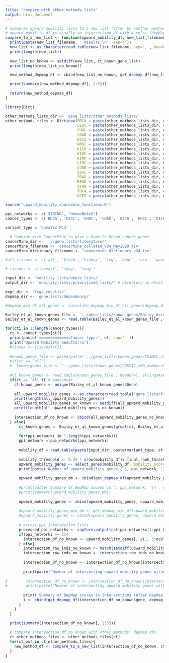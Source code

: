 ```yaml
---
title: "compare_with_other_methods_lists"
output: html_document
---
```


```r
# comapres upward mobility lists to a new list (often by another method) wrt DepMap info
# upward mobility_df is usually an intersection_df with 4 cols: (depMap score, p_neg_score) for crispr and rnai
compare_to_a_new_list <- function(upward_mobility_df, new_list_filename, ct_known_gene_list, depmap_dir){
  print(paste(new_list_filename, ' Results:\n', sep=''))
  new_list <- as.character(read.table(new_list_filename, sep=',', header=F, stringsAsFactors=F)$V1) # 1 column gene list files
  print(length(new_list))
  
  new_list_no_known <- setdiff(new_list, ct_known_gene_list)
  print(length(new_list_no_known))

  new_method_depmap_df <- cbind(new_list_no_known, get_depmap_df(new_list_no_known, depmap_dir, 'crispr', ct), get_depmap_df(new_list_no_known, depmap_dir, 'rnai', ct))

  print(summary(new_method_depmap_df[, 2:5]))
  
  return(new_method_depmap_df)
}
```

```r
library(Dict)

other_methods_lists_dir <- 'gene_lists/other_methods_lists/'
other_methods_files <- Dict$new(BRCA = paste(other_methods_lists_dir, c("Katz-known-genes-w-weights"), "_BRCA_list.csv", sep=""),
                                CESC = paste(other_methods_lists_dir, c("Katz-known-genes-w-weights"), "_CESC_list.csv", sep=""),
                                CHOL = paste(other_methods_lists_dir, c("Katz-known-genes-w-weights"), "_CHOL_list.csv", sep=""),
                                COAD = paste(other_methods_lists_dir, c("Katz-known-genes-w-weights"), "_COAD_list.csv", sep=""),
                                ESCA = paste(other_methods_lists_dir, c("Katz-known-genes-w-weights"), "_ESCA_list.csv", sep=""),
                                HNSC = paste(other_methods_lists_dir, c("Katz-known-genes-w-weights"), "_HNSC_list.csv", sep=""),
                                KICH = paste(other_methods_lists_dir, c("Katz-known-genes-w-weights"), "_KICH_list.csv", sep=""),
                                KIRC = paste(other_methods_lists_dir, c("Katz-known-genes-w-weights"), "_KIRC_list.csv", sep=""),
                                KIRP = paste(other_methods_lists_dir, c("Katz-known-genes-w-weights"), "_KIRP_list.csv", sep=""),
                                LIHC = paste(other_methods_lists_dir, c("Katz-known-genes-w-weights"), "_LIHC_list.csv", sep=""),
                                LUAD = paste(other_methods_lists_dir, c("Katz-known-genes-w-weights"), "_LUAD_list.csv", sep=""),
                                LUSC = paste(other_methods_lists_dir, c("Katz-known-genes-w-weights"), "_LUSC_list.csv", sep=""),
                                PRAD = paste(other_methods_lists_dir, c("Katz-known-genes-w-weights"), "_PRAD_list.csv", sep=""),
                                READ = paste(other_methods_lists_dir, c("Katz-known-genes-w-weights"), "_READ_list.csv", sep=""),
                                STAD = paste(other_methods_lists_dir, c("Katz-known-genes-w-weights"), "_STAD_list.csv", sep=""),
                                THCA = paste(other_methods_lists_dir, c("Katz-known-genes-w-weights"), "_THCA_list.csv", sep=""),
                                UCEC = paste(other_methods_lists_dir, c("Katz-known-genes-w-weights"), "_UCEC_list.csv", sep=""))
```

```r
source('upward_mobility_shareable_functions.R')

ppi_networks <- c('STRING', 'HumanNetv2')
cancer_types <- c('BRCA', 'CESC', 'CHOL', 'COAD', 'ESCA', 'HNSC', 'KICH', 'KIRC', 'KIRP', 'LIHC', 'LUAD', 'LUSC', 'PRAD', 'STAD', 'THCA', 'UCEC', 'READ') # 'all' not in other method lists, READ has 0 genes after filtering Bailey et al genes out

variant_type = 'somatic_MC3'

  # Combine with CancerMine to give a bump to known cancer genes
cancerMine_dir <- '../gene_lists/literature/'
cancerMine_filename <- 'cancermine_collated_v24_May2020.tsv'
cancerMine_dictionary_filename <- 'cancermine_dictionary_v24.tsv'

#all_tissues <- c('all', 'blood', 'kidney', 'leg', 'bone', 'arm', 'pancrea', 'uter', 'ovar', 'bone_marrow', 'lymph_node', 'head', 'neck', 'skin', 'thym', 'colo', 'rect', 'stomach', 'liver', 'lung', 'esophag', 'cervix', 'brain', 'bladder', 'testes', 'spinal', 'anus', 'peni', 'saliv', 'mouth', 'thyroid', 'intestine', 'muscle', 'heart', 'uterus', 'prosta', 'eye', 'vulva', 'bile_duct')

# tissues <- c('breast', 'lung', 'lung')

input_dir <- 'mobility_lists/whole_lists/'
output_dir <- 'mobility_lists/prioritized_lists/' # directory in which resulting lists are saved

expr_dir <- 'tcga_results/'
depmap_dir <- 'gene_lists/dependency/'
```

```r
#depmap_min_df_all_genes <- calculate_depmap_min_df_all_genes(depmap_dir) # minumum crispr and rnai depscores for each gene in all cell lines (i.e. not only cancer type-specific ones)
```

```r
Bailey_et_al_known_genes_file <- '../gene_lists/known_genes/Bailey_driver_gene_list.csv'
Bailey_et_al_known_genes <- read.table(Bailey_et_al_known_genes_file , header=T, stringsAsFactors=F, sep=',')

for(cti in 1:length(cancer_types)){
  ct <- cancer_types[cti]
  print(paste('==============Cancer type:', ct, sep=' '))
  print('Upward Mobility Results:\n')
  #tissue <- tissues[cti]
  
  #known_genes_file <- paste(paste('../gene_lists/known_genes/COSMIC_v90_membership', ct, variant_type, sep='_'), 'csv', sep='.')
  #if(ct == 'all')
  #  known_genes_file <- '../gene_lists/known_genes/COSMIC_v90_membership.csv'
    
  #ct_known_genes <- read.table(known_genes_file , header=T, stringsAsFactors=F, sep=',')
  if(ct == 'all'){ # pancancer
    ct_known_genes <- unique(Bailey_et_al_known_genes$Gene)
      
    all_upward_mobility_genes <- as.character(read.table('gene_lists/final_lists/all_mobility_genes_list.csv', stringsAsFactors=F, header=F)$V1) # final list of all upward mobility genes'
    print(length(all_upward_mobility_genes))
    all_upward_mobility_genes_no_known <- setdiff(all_upward_mobility_genes, unique(ct_known_genes))
    print(length(all_upward_mobility_genes_no_known))
    
    intersection_df_no_known <- cbind(all_upward_mobility_genes_no_known, get_depmap_df(all_upward_mobility_genes_no_known, depmap_dir, 'crispr', ct), get_depmap_df(all_upward_mobility_genes_no_known, depmap_dir, 'rnai', ct))
  } else{
      ct_known_genes <- Bailey_et_al_known_genes[grepl(ct, Bailey_et_al_known_genes$Cancer), 'Gene']
    
      for(ppi_networki in 1:length(ppi_networks)){
      ppi_network = ppi_networks[ppi_networki]
  
      mobility_df = read.table(paste(input_dir, paste(variant_type, ct, ppi_network, 'lcc', tolower(ct), 'mobility_list.csv', sep='_'), sep=''), header=F, col.names=c('gene', 'mobility_score', 'initial_rank', 'final_rank'), stringsAsFactors=F, sep=',')
      
      mobility_threshold <- 0.25 * nrow(mobility_df); final_rank_threshold <- 1000 # pick genes that jumped up 25%+ ranks and ended up in top 1000 list
      upward_mobility_genes <- select_genes(mobility_df, mobility_score_threshold=mobility_threshold, final_rank_threshold=final_rank_threshold)
      print(paste('Number of upward mobility genes [ ', ppi_network, ']:', nrow(upward_mobility_genes), sep=' '))
  
      upward_mobility_genes_dm <- cbind(get_depmap_df(upward_mobility_genes$gene, depmap_dir, 'crispr', ct), get_depmap_df(upward_mobility_genes$gene, depmap_dir, 'rnai', ct)) # avg cancer_type-specific depmap score and ratio of cell types in which the gene's depmap score is -ve, for both crispr and rnai
      
      #print(paste('Summary of DepMap scores in ', ppi_network, '\n', sep=''))
      #print(summary(upward_mobility_genes_dm))
  
      upward_mobility_genes <- cbind(upward_mobility_genes, upward_mobility_genes_dm)
      
      #upward_mobility_genes_min_dm <- get_depmap_min_df(upward_mobility_genes$gene, depmap_min_df_all_genes) # minimum dp gene scores across all cell lines added
      #upward_mobility_genes <- cbind(upward_mobility_genes, upward_mobility_genes_min_dm)
  
      # across-ppi intersection lists
      processed_ppi_networks <- capture.output(cat(ppi_networks[1:ppi_networki], sep='-'))
      if(ppi_networki == 1){
        intersection_df_no_known <- upward_mobility_genes[, c(1, 5:ncol(upward_mobility_genes))]
      } else{
        intersection_row_inds_no_known <- match(setdiff(upward_mobility_genes$gene, ct_known_genes), intersection_df_no_known$gene)
        intersection_row_inds_no_known <- intersection_row_inds_no_known[!is.na(intersection_row_inds_no_known)] # indices of intersecting genes
  
        intersection_df_no_known <- intersection_df_no_known[intersection_row_inds_no_known, ]
        
        print(paste('Number of intersecting upward mobility genes without known genes [ ', processed_ppi_networks, ']:', nrow(intersection_df_no_known), sep=' '))
        
#        intersection_df_no_known <- intersection_df_no_known[intersection_df_no_known$p_neg_score_crispr >= 0.5 | intersection_df_no_known$p_neg_score_rnai >= 0.5, ] # DepMap filtering
#        print(paste('Number of intersecting upward mobility genes without known genes (After DepMap Filtering) [ ', processed_ppi_networks, ']:', nrow(intersection_df_no_known), sep=' '))
        
        print('Summary of DepMap scores in Intersections (After DepMap Filtering):\n')
        t <- cbind(get_depmap_df(intersection_df_no_known$gene, depmap_dir, 'crispr', ct), get_depmap_df(intersection_df_no_known$gene, depmap_dir, 'rnai', ct)) # print Mann-Whitney results
      }
    }
  }
  
  print(summary(intersection_df_no_known[, 2:5]))

  # compare intersection_df_no_known with other methods' depmap dfs
  ct_other_methods_files <- other_methods_files[ct]
  for(ct_omf in ct_other_methods_files){
    new_method_df <- compare_to_a_new_list(intersection_df_no_known, ct_omf, ct_known_genes, depmap_dir) # depmap df of new list
  }
}
```